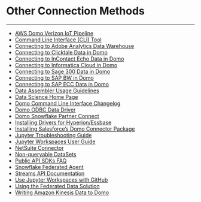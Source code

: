 


Other Connection Methods
========================
***
* [AWS Domo Verizon IoT Pipeline](..\..\article\aws_domo_verizon_iot_pipeline\index.qmd)
* [Command Line Interface (CLI) Tool](..\..\article\command_line_interface_cli_tool\index.qmd)
* [Connecting to Adobe Analytics Data Warehouse](..\..\article\connecting_to_adobe_analytics_data_warehouse\index.qmd)
* [Connecting to Clicktale Data in Domo](..\..\article\connecting_to_clicktale_data_in_domo\index.qmd)
* [Connecting to InContact Echo Data in Domo](..\..\article\connecting_to_incontact_echo_data_in_domo\index.qmd)
* [Connecting to Informatica Cloud in Domo](..\..\article\connecting_to_informatica_cloud_in_domo\index.qmd)
* [Connecting to Sage 300 Data in Domo](..\..\article\connecting_to_sage_300_data_in_domo\index.qmd)
* [Connecting to SAP BW in Domo](..\..\article\connecting_to_sap_bw_in_domo\index.qmd)
* [Connecting to SAP ECC Data in Domo](..\..\article\connecting_to_sap_ecc_data_in_domo\index.qmd)
* [Data Assembler Usage Guidelines](..\..\article\data_assembler_usage_guidelines\index.qmd)
* [Data Science Home Page](..\..\article\data_science_home_page\index.qmd)
* [Domo Command Line Interface Changelog](..\..\article\domo_command_line_interface_changelog\index.qmd)
* [Domo ODBC Data Driver](..\..\article\domo_odbc_data_driver\index.qmd)
* [Domo Snowflake Partner Connect](..\..\article\domo_snowflake_partner_connect\index.qmd)
* [Installing Drivers for Hyperion/Essbase](..\..\article\installing_drivers_for_hyperionessbase\index.qmd)
* [Installing Salesforce's Domo Connector Package](..\..\article\installing_salesforces_domo_connector_package\index.qmd)
* [Jupyter Troubleshooting Guide](..\..\article\jupyter_troubleshooting_guide\index.qmd)
* [Jupyter Workspaces User Guide](..\..\article\jupyter_workspaces_user_guide\index.qmd)
* [NetSuite Connector](..\..\article\netsuite_connector\index.qmd)
* [Non-queryable DataSets](..\..\article\nonqueryable_datasets\index.qmd)
* [Public API SDKs FAQ](..\..\article\public_api_sdks_faq\index.qmd)
* [Snowflake Federated Agent](..\..\article\snowflake_federated_agent\index.qmd)
* [Streams API Documentation](..\..\article\streams_api_documentation\index.qmd)
* [Use Jupyter Workspaces with GitHub](..\..\article\use_jupyter_workspaces_with_github\index.qmd)
* [Using the Federated Data Solution](..\..\article\using_the_federated_data_solution\index.qmd)
* [Writing Amazon Kinesis Data to Domo](..\..\article\writing_amazon_kinesis_data_to_domo\index.qmd)
